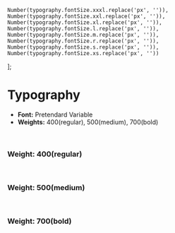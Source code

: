 
<Meta title="Foundation/Typography" />

	Number(typography.fontSize.xxxl.replace('px', '')),
	Number(typography.fontSize.xxl.replace('px', '')),
	Number(typography.fontSize.xl.replace('px', '')),
	Number(typography.fontSize.l.replace('px', '')),
	Number(typography.fontSize.m.replace('px', '')),
	Number(typography.fontSize.r.replace('px', '')),
	Number(typography.fontSize.s.replace('px', '')),
	Number(typography.fontSize.xs.replace('px', ''))
];


# Typography

- **Font:** Pretendard Variable
- **Weights:** 400(regular), 500(medium), 700(bold)

<br />

### Weight: 400(regular)

<Typeset
	fontSizes={fontSizes}
	fontWeight={typography.fontWeight.regular}
	sampleText={sampleText}
	fontFamily={typography.fontFamily}
/>

<br />

### Weight: 500(medium)

<Typeset
	fontSizes={fontSizes}
	fontWeight={typography.fontWeight.medium}
	sampleText={sampleText}
	fontFamily={typography.fontFamily}
/>

<br />

### Weight: 700(bold)

<Typeset
	fontSizes={fontSizes}
	fontWeight={typography.fontWeight.bold}
	sampleText={sampleText}
	fontFamily={typography.fontFamily}
/>
